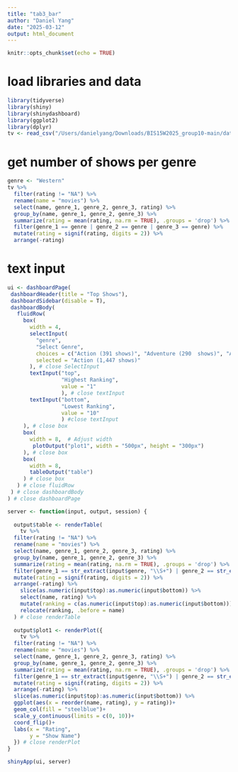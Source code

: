 ```yaml
---
title: "tab3_bar"
author: "Daniel Yang"
date: "2025-03-12"
output: html_document
---
```


```r
knitr::opts_chunk$set(echo = TRUE)
```

# load libraries and data
```r
library(tidyverse)
library(shiny)
library(shinydashboard)
library(ggplot2)
library(dplyr)
tv <- read_csv("/Users/danielyang/Downloads/BIS15W2025_group10-main/data/tv_only.csv")
```
# get number of shows per genre
```r
genre <- "Western"
tv %>% 
  filter(rating != "NA") %>% 
  rename(name = "movies") %>% 
  select(name, genre_1, genre_2, genre_3, rating) %>% 
  group_by(name, genre_1, genre_2, genre_3) %>% 
  summarize(rating = mean(rating, na.rm = TRUE), .groups = 'drop') %>%
  filter(genre_1 == genre | genre_2 == genre | genre_3 == genre) %>% 
  mutate(rating = signif(rating, digits = 2)) %>% 
  arrange(-rating)
```

# text input
```r
ui <- dashboardPage(
 dashboardHeader(title = "Top Shows"),
 dashboardSidebar(disable = T),
 dashboardBody(
   fluidRow(
     box(
       width = 4,
       selectInput(
         "genre",
         "Select Genre",
         choices = c("Action (391 shows)", "Adventure (290	shows)", "Animation (390 shows)", "Biography (58 shows)", "Comedy (549 shows)", "Crime (326 shows)", "Documentary (273 shows)", "Drama (854 shows)", "Family (130 shows)", "Fantasy (126 shows)", "Film-Noir (3 shows)", "Game-Show (27 shows)", "History (68 shows)", "Horror (117 shows)", "Music (48 shows)", "Musical (11 shows)", "Mystery (172 shows)", "News (1 show)", "Reality-TV (165 shows)", "Romance (168 shows)", "Sci-Fi (85 shows)", "Short (44 shows)", "Sport (37 shows)", "Talk-Show (16 shows)", "Thriller (147 shows)", "War (10 shows)", "Western (9 shows)"),
         selected = "Action (1,447 shows)"
       ), # close SelectInput
       textInput("top",
                 "Highest Ranking",
                 value = "1"
                 ), # close textInput
       textInput("bottom",
                 "Lowest Ranking",
                 value = "10"
                 ) #close textInput
     ), # close box
     box(
       width = 8,  # Adjust width
        plotOutput("plot1", width = "500px", height = "300px")
     ), # close box
     box(
       width = 8,
       tableOutput("table")
     ) # close box
   ) # close fluidRow
 ) # close dashboardBody
) # close dashboardPage

server <- function(input, output, session) {
  
  output$table <- renderTable(
    tv %>% 
  filter(rating != "NA") %>% 
  rename(name = "movies") %>% 
  select(name, genre_1, genre_2, genre_3, rating) %>% 
  group_by(name, genre_1, genre_2, genre_3) %>% 
  summarize(rating = mean(rating, na.rm = TRUE), .groups = 'drop') %>%
  filter(genre_1 == str_extract(input$genre, "\\S+") | genre_2 == str_extract(input$genre, "\\S+") | genre_3 == str_extract(input$genre, "\\S+")) %>% 
  mutate(rating = signif(rating, digits = 2)) %>% 
  arrange(-rating) %>%     
    slice(as.numeric(input$top):as.numeric(input$bottom)) %>% 
    select(name, rating) %>% 
    mutate(ranking = c(as.numeric(input$top):as.numeric(input$bottom))) %>% 
    relocate(ranking, .before = name)
  ) # close renderTable
  
  output$plot1 <- renderPlot({
    tv %>% 
  filter(rating != "NA") %>% 
  rename(name = "movies") %>% 
  select(name, genre_1, genre_2, genre_3, rating) %>% 
  group_by(name, genre_1, genre_2, genre_3) %>% 
  summarize(rating = mean(rating, na.rm = TRUE), .groups = 'drop') %>%
  filter(genre_1 == str_extract(input$genre, "\\S+") | genre_2 == str_extract(input$genre, "\\S+") | genre_3 == str_extract(input$genre, "\\S+")) %>% 
  mutate(rating = signif(rating, digits = 2)) %>% 
  arrange(-rating) %>%     
  slice(as.numeric(input$top):as.numeric(input$bottom)) %>% 
  ggplot(aes(x = reorder(name, rating), y = rating))+
  geom_col(fill = "steelblue")+
  scale_y_continuous(limits = c(0, 10))+
  coord_flip()+
  labs(x = "Rating",
       y = "Show Name")
  }) # close renderPlot
}

shinyApp(ui, server)
```



